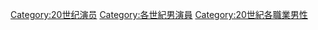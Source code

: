 [[Category:20世纪演员|Category:20世纪演员]]
[[Category:各世紀男演員|Category:各世紀男演員]]
[[Category:20世紀各職業男性|Category:20世紀各職業男性]]